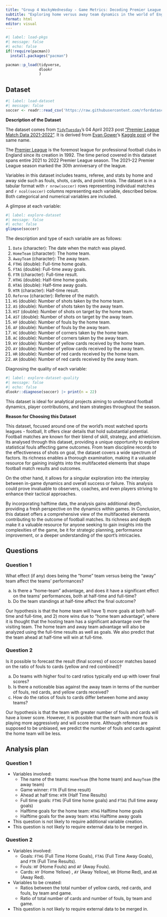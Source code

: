 ```yaml
---
title: "Group 4 WackyWednesday - Game Metrics: Decoding Premier League Outcomes Through Visual Analysis and Data Exploration"
subtitle: "Exploring home versus away team dynamics in the world of English football"
format: html
editor: visual
---
```


```r
#| label: load-pkgs
#| message: false
#| echo: false
if(!require(pacman))
  install.packages("pacman")

pacman::p_load(tidyverse,
               dlookr
               )
```

## Dataset

```r
#| label: load-dataset
#| message: false
soccer <- readr::read_csv('https://raw.githubusercontent.com/rfordatascience/tidytuesday/master/data/2023/2023-04-04/soccer21-22.csv')
```

**Description of the Dataset**

The dataset comes from [`TidyTuesday`](https://github.com/rfordatascience/tidytuesday)'s 04 April 2023 post ["Premier League Match Data 2021-2022"](https://github.com/rfordatascience/tidytuesday/tree/master/data/2023/2023-04-04). It is derived from [Evan Gower](https://github.com/evangower)'s [Kaggle post](https://www.kaggle.com/datasets/evangower/premier-league-match-data) of the same name.

The [Premier League](https://www.premierleague.com/) is the foremost league for professional football clubs in England since its creation in 1992. The time period covered in this dataset spans entire 2021 to 2022 Premier League season. The 2021–22 Premier League season marked the 30th anniversary of the league.

Variables in this dataset includes teams, referee, and stats by home and away side such as fouls, shots, cards, and point totals. The dataset is in a tabular format with `r nrow(soccer)` rows representing individual matches and `r ncol(soccer)` columns representing each variable, described below. Both categorical and numerical variables are included.

A glimpse at each variable:

```r
#| label: explore-dataset
#| message: false
#| echo: false
glimpse(soccer)
```

The description and type of each variable are as follows:

1. `Date` (character): The date when the match was played.
2. `HomeTeam` (character): The home team.
3. `AwayTeam` (character): The away team.
4. `FTHG` (double): Full-time home goals.
5. `FTAG` (double): Full-time away goals.
6. `FTR` (character): Full-time result.
7. `HTHG` (double): Half-time home goals.
8. `HTAG` (double): Half-time away goals.
9. `HTR` (character): Half-time result.
10. `Referee` (character): Referee of the match.
11. `HS` (double): Number of shots taken by the home team.
12. `AS` (double): Number of shots taken by the away team.
13. `HST` (double): Number of shots on target by the home team.
14. `AST` (double): Number of shots on target by the away team.
15. `HF` (double): Number of fouls by the home team.
16. `AF` (double): Number of fouls by the away team.
17. `HC` (double): Number of corners taken by the home team.
18. `AC` (double): Number of corners taken by the away team.
19. `HY` (double): Number of yellow cards received by the home team.
20. `AY` (double): Number of yellow cards received by the away team.
21. `HR` (double): Number of red cards received by the home team.
22. `AR` (double): Number of red cards received by the away team.

Diagnosing the quality of each variable:

```r
#| label: explore-dataset-quality
#| message: false
#| echo: false
dlookr::diagnose(soccer) |> print(n = 22)
```

This dataset is ideal for analytical projects aiming to understand football dynamics, player contributions, and team strategies throughout the season.

**Reason for Choosing this Dataset**

This dataset, focused around one of the world's most watched sports leagues - football, It offers clear details that hold substantial potential. Football matches are known for their blend of skill, strategy, and athleticism. Its analysed through this dataset, providing a unique opportunity to explore statistical fouls affecting game outcomes. From team discipline records to the effectiveness of shots on goal, the dataset covers a wide spectrum of factors. Its richness enables a thorough examination, making it a valuable resource for gaining insights into the multifaceted elements that shape football match results and outcomes.

On the other hand, it allows for a singular exploration into the interplay between in-game dynamics and overall success or failure. This analysis could prove invaluable to observers, coaches, and even players striving to enhance their tactical approaches.

By incorporating halftime data, the analysis gains additional depth, providing a fresh perspective on the dynamics within games. In Conclusion, this dataset offers a comprehensive view of the multifaceted elements contributing to the outcome of football matches. Its richness and depth make it a valuable resource for anyone seeking to gain insights into the complexities of the game, be it for strategic planning, performance improvement, or a deeper understanding of the sport's intricacies.

## Questions

### Question 1

What effect (if any) does being the "home" team versus being the "away" team affect the teams' performances?

a. Is there a "home-team" advantage, and does it have a significant effect on the teams' performances, both at half-time and full-time?
b. Do the team standings at half-time affect the final outcome?

Our hypothesis is that the home team will have 1) more goals at both half-time and full-time, and 2) more wins due to "home team advantage", where it is thought that the hosting team has a significant advantage over the visiting team. The home team and away team advantage will also be analyzed using the full-time results as well as goals. We also predict that the team ahead at half-time will win at full-time.

### Question 2

Is it possible to forecast the result (final scores) of soccer matches based on the ratio of fouls to cards (yellow and red combined)?

a.  Do teams with higher foul to card ratios typically end up with lower final scores?
b.  Is there a noticeable bias against the away team in terms of the number of fouls, red cards, and yellow cards received?
c.  How do the ratios of fouls to cards differ between home and away teams?

Our hypothesis is that the team with greater number of fouls and cards will have a lower score. However, it is possible that the team with more fouls is playing more aggressively and will score more. Although referees are supposed to be unbiased, we predict the number of fouls and cards against the home team will be less.

## Analysis plan

### Question 1

-   Variables involved:
    -   The name of the teams: `HomeTeam` (the home team) and `AwayTeam` (the away team)
    -   Game winner: `FTR` (Full time result)
    -   Ahead at half time: `HTR` (Half Time Results)
    -   Full time goals: `FTHG` (Full time home goals) and `FTAG` (full time away goals)
    -   Halftime goals for the home team: `HTHG` Halftime home goals
    -   Halftime goals for the away team: `HTAG` Halftime away goals
-   This question is not likely to require additional variable creation.
-   This question is not likely to require external data to be merged in.

### Question 2

-   Variables involved:
    -   Goals: `FTHG` (Full Time Home Goals), `FTAG` (Full Time Away Goals), and `FTR` (Full Time Results).
    -   Fouls: `HF` (Home Fouls) and `AF` (Away Fouls).
    -   Cards: `HY` (Home Yellow) , `AY` (Away Yellow), `HR` (Home Red), and `AR` (Away Red).
-   Variables to be created:
    -   Ratios between the total number of yellow cards, red cards, and fouls, by team and game.
    -   Ratio of total number of cards and number of fouls, by team and game.
-   This question is not likely to require external data to be merged in.
